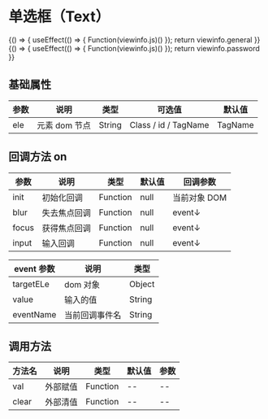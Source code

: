 
# 单选框（Text）
<Meta title="基础控件/文本框(Text)" />

<Canvas>
    <Story name="通用" height="150px" parameters={{ docs: { source: { code:`${viewinfo.general}${viewinfo.js}` }}}}>
    {() => {
        useEffect(() => {
            Function(viewinfo.js)()
        });
        return viewinfo.general
    }}  
    </Story>
</Canvas>


<Canvas>
    <Story name="密码" height="150px" parameters={{ docs: { source: { code:`${viewinfo.password}${viewinfo.js}` }}}}>
    {() => {
        useEffect(() => {
            Function(viewinfo.js)()
        });
        return viewinfo.password
    }}  
    </Story>
</Canvas>    


## 基础属性

| 参数 | 说明          | 类型   | 可选值               | 默认值  |
| ---- | ------------- | ------ | -------------------- | ------- |
| ele  | 元素 dom 节点 | String | Class / id / TagName | TagName |

## 回调方法 on

| 参数  | 说明         | 类型     | 默认值 | 回调参数     |
| ----- | ------------ | -------- | ------ | ------------ |
| init  | 初始化回调   | Function | null   | 当前对象 DOM |
| blur  | 失去焦点回调 | Function | null   | event↓       |
| focus | 获得焦点回调 | Function | null   | event↓       |
| input | 输入回调     | Function | null   | event↓       |

| event 参数 | 说明           | 类型   |
| ---------- | -------------- | ------ |
| targetELe  | dom 对象       | Object |
| value      | 输入的值       | String |
| eventName  | 当前回调事件名 | String |

## 调用方法

| 方法名 | 说明     | 类型     | 默认值 | 参数 |
| ------ | -------- | -------- | ------ | ---- |
| val    | 外部赋值 | Function | --     | --   |
| clear  | 外部清值 | Function | --     | --   |
